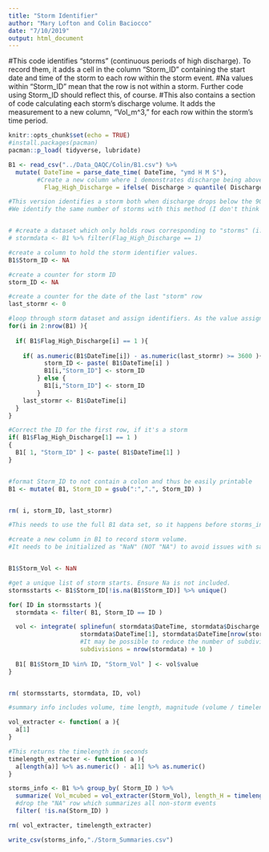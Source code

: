 ```yaml
---
title: "Storm Identifier"
author: "Mary Lofton and Colin Baciocco"
date: "7/10/2019"
output: html_document
---
```


#This code identifies "storms" (continuous periods of high discharge). To record them, it adds a cell in the column "Storm_ID" containing the start date and time of the storm to each row within the storm event.
#Na values within "Storm_ID" mean that the row is not within a storm. Further code using Storm_ID should reflect this, of course.
#This also contains a section of code calculating each storm's discharge volume. It adds the measurement to a new column, "Vol_m^3," for each row within the storm's time period.


```r
knitr::opts_chunk$set(echo = TRUE)
#install.packages(pacman)
pacman::p_load( tidyverse, lubridate)
```


```r

B1 <- read_csv("../Data_QAQC/Colin/B1.csv") %>%
  mutate( DateTime = parse_date_time( DateTime, "ymd H M S"),
        #Create a new column where 1 demonstrates discharge being above the 90th percentile, 0 means it is not
          Flag_High_Discharge = ifelse( Discharge > quantile( Discharge, 0.99, names = FALSE), 1, 0) )
```


```r
#This version identifies a storm both when discharge drops below the 90th percentile and when there's over an hour of difference between the DateTime of the current and previous "storm" rows. To do this, the loop works with the full, finalized dataset instead of only the portion including storms. 
#We identify the same number of storms with this method (I don't think there are all that many events where discharge bottoms out RIGHT below the 90th percentile and then jumps back up over it within the hour), but it's good to be thorough.


# #create a dataset which only holds rows corresponding to "storms" (i.e. rows where discharge is at or above the 90th quantile )
# stormdata <- B1 %>% filter(Flag_High_Discharge == 1)

#create a column to hold the storm identifier values.
B1$Storm_ID <- NA

#create a counter for storm ID
storm_ID <- NA

#create a counter for the date of the last "storm" row
last_stormr <- 0

#loop through storm dataset and assign identifiers. As the value assigned to each row depends on values in the row before it, the loop starts on the second row. This skipping may mean that the dataset starts with a storm the first row may be unidentified, but we manually correct the error with a line of code below.
for(i in 2:nrow(B1) ){
  
  if( B1$Flag_High_Discharge[i] == 1 ){
     
    if( as.numeric(B1$DateTime[i]) - as.numeric(last_stormr) >= 3600 ){
          storm_ID <- paste( B1$DateTime[i] )
          B1[i,"Storm_ID"] <- storm_ID
        } else {
          B1[i,"Storm_ID"] <- storm_ID
        }
    last_stormr <- B1$DateTime[i]
  }
}

#Correct the ID for the first row, if it's a storm 
if( B1$Flag_High_Discharge[1] == 1 )
{
  B1[ 1, "Storm_ID" ] <- paste( B1$DateTime[1] )
}


#format Storm_ID to not contain a colon and thus be easily printable
B1 <- mutate( B1, Storm_ID = gsub(":",".", Storm_ID) )


rm( i, storm_ID, last_stormr)
```


```r
#This needs to use the full B1 data set, so it happens before storms_info is created. The volume calculations are added to each row within their respective storm.

#create a new column in B1 to record storm volume.
#It needs to be initialized as "NaN" (NOT "NA") to avoid issues with saving and reading B1 as a csv. Apparently, "NaN" is associated with floats (ie, doubles), while NA is not.


B1$Storm_Vol <- NaN

#get a unique list of storm starts. Ensure Na is not included.
stormsstarts <- B1$Storm_ID[!is.na(B1$Storm_ID)] %>% unique()

for( ID in stormsstarts ){
  stormdata <- filter( B1, Storm_ID == ID )

  vol <- integrate( splinefun( stormdata$DateTime, stormdata$Discharge ),
                    stormdata$DateTime[1], stormdata$DateTime[nrow(stormdata)], 
                    #It may be possible to reduce the number of subdivisions to get this to speed up.
                    subdivisions = nrow(stormdata) + 10 )
  
  B1[ B1$Storm_ID %in% ID, "Storm_Vol" ] <- vol$value
}


rm( stormsstarts, stormdata, ID, vol)
```


```r
#summary info includes volume, time length, magnitude (volume / timelength)

vol_extracter <- function( a ){
  a[1]
}

#This returns the timelength in seconds
timelength_extracter <- function( a ){
  a[length(a)] %>% as.numeric() - a[1] %>% as.numeric()
}

storms_info <- B1 %>% group_by( Storm_ID ) %>%
  summarize( Vol_mcubed = vol_extracter(Storm_Vol), length_H = timelength_extracter(DateTime) / 3600, Intensity = Vol_mcubed / length_H ) %>%
  #drop the "NA" row which summarizes all non-storm events
  filter( !is.na(Storm_ID) )

rm( vol_extracter, timelength_extracter)
```


```r
write_csv(storms_info,"./Storm_Summaries.csv")
```